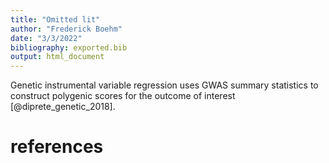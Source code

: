 ```yaml
---
title: "Omitted lit"
author: "Frederick Boehm"
date: "3/3/2022"
bibliography: exported.bib
output: html_document
---
```




Genetic instrumental variable regression uses GWAS summary statistics to construct polygenic scores for 
the outcome of interest [@diprete_genetic_2018]. 


# references
